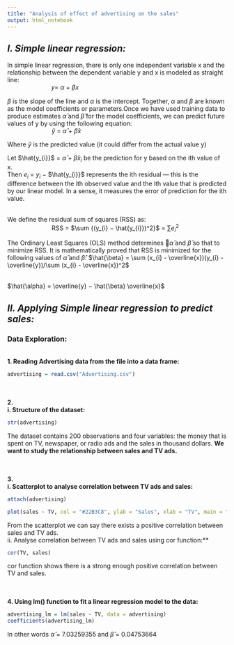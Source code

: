```yaml
---
title: "Analysis of effect of advertising on the sales"
output: html_notebook
---
```

## *I. Simple linear regression:*

In simple linear regression, there is only one independent variable x and the relationship between the dependent variable y and x is modeled as straight line:
<br/>
&emsp;&emsp;&emsp;&emsp;&emsp;&emsp;&emsp; 𝑦= $\alpha$ + ${\beta x}$

$\beta$ is the slope of the line and $\alpha$ is the intercept. Together, $\alpha$ and $\beta$ are known as the model coefficients or parameters.Once we have used training data to produce estimates $\hat{\alpha}$ and $\hat{\beta}$ for the model coefficients, we can predict future values of y by using the following equation:
<br/>
&emsp;&emsp;&emsp;&emsp;&emsp;&emsp;&emsp; $\hat{y}$ = $\hat{\alpha}$ + $\hat{\beta} x$

Where $\hat{y}$ is the predicted value (it could differ from the actual value y)

Let $\hat{y_{i}}$ = $\hat{\alpha}$ + $\hat{\beta} x_{i}$ be the prediction for y based on the ith value of x.
<br/>
Then $e_{i}$ = $y_{i}$ − $\hat{y_{i}}$ represents the ith residual — this is the difference between the ith observed value and the ith value that is predicted by our linear model. In a sense, it measures the error of prediction for the ith value. 

<br/>
We define the residual sum of squares (RSS) as:
<br/>
&emsp;&emsp;&emsp;&emsp;&emsp;&emsp;&emsp; RSS = $\sum {(y_{i} − \hat{y_{i}})^2}$  = $\sum e_{i}^2$

The Ordinary Least Squares (OLS) method determines 􀷜$\hat{\alpha}$ and $\hat{\beta}$ so that to minimize RSS. It is mathematically proved that RSS is minimized for the following values of $\hat{\alpha}$ and $\hat{\beta}$:
$\hat{\beta} = \sum (x_{i} - \overline{x})(y_{i} - \overline{y})/\sum (x_{i} - \overline{x})^2$

<br/>
$\hat{\alpha} = \overline{y} − \hat{\beta} \overline{x}$


## *II. Applying Simple linear regression to predict sales:*

### **Data Exploration:**
<br/>
**1. Reading Advertising data from the file into a data frame:**
```R
advertising = read.csv("Advertising.csv")
```

<br/>  
**2. 
<br/>
    i. Structure of the dataset:**
```R
str(advertising)
```
The dataset contains 200 observations and four variables: the money that is spent on TV, newspaper, or radio ads and the sales in thousand dollars. **We want to study the relationship between sales and TV ads.**

<br/>  
**3. 
<br/>
    i. Scatterplot to analyse correlation between TV ads and sales:**
```r
attach(advertising)
```
    
```R
plot(sales ~ TV, col = "#22B3C8", ylab = "Sales", xlab = "TV", main = "Sales vs TV ads", cex.lab = 0.8, cex.main = 0.9)
```
From the scatterplot we can say there exists a positive correlation between sales and TV ads.
<br/>
    ii. Analyse correlation between TV ads and sales using cor function:**
```r
cor(TV, sales)
```
cor function shows there is a strong enough positive correlation between TV and sales.
   
<br/>  
**4. Using lm() function to fit a linear regression model to the data:**
```r
advertising_lm = lm(sales ~ TV, data = advertising)
coefficients(advertising_lm)
```
In other words $\hat{\alpha}$ = 7.03259355 and $\hat{\beta}$ = 0.04753664

